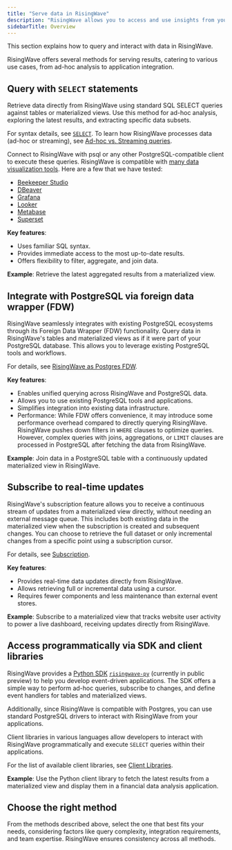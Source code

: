 ```yaml
---
title: "Serve data in RisingWave"
description: "RisingWave allows you to access and use insights from your streaming data immediately. It also functions like any other database, allowing you to query batch or raw data that you've inserted."
sidebarTitle: Overview
---
```


This section explains how to query and interact with data in RisingWave.

RisingWave offers several methods for serving results, catering to various use cases, from ad-hoc analysis to application integration.

## Query with `SELECT` statements

Retrieve data directly from RisingWave using standard SQL SELECT queries against tables or materialized views. Use this method for ad-hoc analysis, exploring the latest results, and extracting specific data subsets.

For syntax details, see [`SELECT`](/sql/commands/sql-select). To learn how RisingWave processes data (ad-hoc or streaming), see [Ad-hoc vs. Streaming queries](/processing/overview#ad-hoc-on-read-vs-streaming-on-write).

Connect to RisingWave with psql or any other PostgreSQL-compatible client to execute these queries. RisingWave is compatible with [many data visualization tools](/integrations/visualization/overview). Here are a few that we have tested:

- [Beekeeper Studio](/integrations/visualization/beekeeper-studio)
- [DBeaver](/integrations/visualization/dbeaver)
- [Grafana](/integrations/visualization/grafana)
- [Looker](/integrations/visualization/looker)
- [Metabase](/integrations/visualization/metabase)
- [Superset](/integrations/visualization/superset)

**Key features**:

- Uses familiar SQL syntax.
- Provides immediate access to the most up-to-date results.
- Offers flexibility to filter, aggregate, and join data.

**Example**: Retrieve the latest aggregated results from a materialized view.

## Integrate with PostgreSQL via foreign data wrapper (FDW)

RisingWave seamlessly integrates with existing PostgreSQL ecosystems through its Foreign Data Wrapper (FDW) functionality. Query data in RisingWave's tables and materialized views as if it were part of your PostgreSQL database. This allows you to leverage existing PostgreSQL tools and workflows.

For details, see [RisingWave as Postgres FDW](/query/risingwave-as-postgres-fdw).

**Key features**:

- Enables unified querying across RisingWave and PostgreSQL data.
- Allows you to use existing PostgreSQL tools and applications.
- Simplifies integration into existing data infrastructure.
- Performance: While FDW offers convenience, it may introduce some performance overhead compared to directly querying RisingWave. RisingWave pushes down filters in `WHERE` clauses to optimize queries. However, complex queries with joins, aggregations, or `LIMIT` clauses are processed in PostgreSQL after fetching the data from RisingWave.

**Example**: Join data in a PostgreSQL table with a continuously updated materialized view in RisingWave.

## Subscribe to real-time updates

RisingWave's subscription feature allows you to receive a continuous stream of updates from a materialized view directly, without needing an external message queue. This includes both existing data in the materialized view when the subscription is created and subsequent changes. You can choose to retrieve the full dataset or only incremental changes from a specific point using a subscription cursor.

For details, see [Subscription](/query/subscription).

**Key features**:

- Provides real-time data updates directly from RisingWave.
- Allows retrieving full or incremental data using a cursor.
- Requires fewer components and less maintenance than external event stores.

**Example**: Subscribe to a materialized view that tracks website user activity to power a live dashboard, receiving updates directly from RisingWave.

## Access programmatically via SDK and client libraries

RisingWave provides a [Python SDK](/python-sdk/intro) [`risingwave-py`](https://pypi.org/project/risingwave-py/) (currently in public preview) to help you develop event-driven applications. The SDK offers a simple way to perform ad-hoc queries, subscribe to changes, and define event handlers for tables and materialized views.

Additionally, since RisingWave is compatible with Postgres, you can use standard PostgreSQL drivers to interact with RisingWave from your applications.

Client libraries in various languages allow developers to interact with RisingWave programmatically and execute `SELECT` queries within their applications.

For the list of available client libraries, see [Client Libraries](/client-libraries/overview).

**Example**: Use the Python client library to fetch the latest results from a materialized view and display them in a financial data analysis application.

## Choose the right method

From the methods described above, select the one that best fits your needs, considering factors like query complexity, integration requirements, and team expertise. RisingWave ensures consistency across all methods.